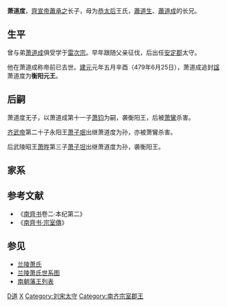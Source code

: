 '''萧道度'''，[[齊宣帝|齊宣帝]][[蕭承之|蕭承之]]长子，母为[[恭太后|恭太后]]王氏，[[蕭道生|蕭道生]]、[[蕭道成|蕭道成]]的长兄。

==生平==
曾与弟[[萧道成|萧道成]]俱受学于[[雷次宗|雷次宗]]。早年跟随父亲征伐，后出任[[安定郡|安定郡]]太守。

他在萧道成称帝前已去世。[[建元_(南齐)|建元]]元年五月辛酉（479年6月25日），萧道成追封[[諡|諡]]萧道度为'''衡阳元王'''。
==后嗣==
萧道度无子，以萧道成第十一子[[萧钧|萧钧]]为嗣，袭衡阳王，后被[[萧鸞|萧鸞]]杀害。

[[齐武帝|齐武帝]]第二十子永阳王[[萧子珉|萧子珉]]出继萧道度为孙，亦被萧鸞杀害。

后武陵昭王[[萧晔|萧晔]]第三子[[萧子坦|萧子坦]]出继萧道度为孙，袭衡阳王。

==家系==
<center>
{{chart/start}}
{{chart|border=0 | | | | | | | | | | | |:| ado | |ado=[[过继|过继]] }}
{{chart| | | | | | | | Ch | Ch=[[蕭承之|蕭承之]]}}
{{chart| | | | |,|-|-|-|^|-|-|-|.|}}
{{chart| | | | Du | | | | | | Ch | Du=衡陽元王<br>(1)'''蕭道度'''|Ch=[[齊高帝|齊高帝]]}}
{{chart| | | | |D|~|~|~|~|~|~|7|!|}}
{{chart| |,|-|-|*|-|-|v|-|-|-|*|(|}}
{{chart| Wu | |:| | Ye | | | Ju | Wu=[[齊武帝|齊武帝]]|Ye=武陵昭王<br>[[蕭曄|蕭曄]]|Ju=(2)[[蕭鈞|蕭鈞]]}}
{{chart| |!|F|~|A|~|7|!|}}
{{chart| Mi | | | | Ta | Mi=(3)[[蕭子珉|蕭子珉]]|Ta=(4)[[蕭子坦|蕭子坦]]}}
{{chart/end}}
</center>

==参考文献==
*《[[南齊书|南齊书]]卷二·本纪第二》
*《[[s:南齊書/卷45|南齊书·宗室傳]]》

==参见==
*[[兰陵萧氏|兰陵萧氏]]
*[[兰陵萧氏世系图|兰陵萧氏世系图]]
*[[南朝藩王列表|南朝藩王列表]]
[[Category:兰陵萧氏|D道]]
[[Category:谥元|X]]
[[Category:刘宋太守|Category:刘宋太守]]
[[Category:南齐宗室郡王|Category:南齐宗室郡王]]